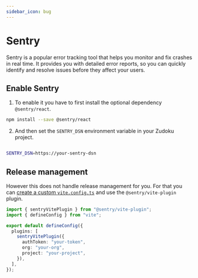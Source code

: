 ```yaml
---
sidebar_icon: bug
---
```


# Sentry

Sentry is a popular error tracking tool that helps you monitor and fix crashes in real time. It provides you with detailed error reports, so you can quickly identify and resolve issues before they affect your users.

## Enable Sentry

1. To enable it you have to first install the optional dependency `@sentry/react`.

```bash
npm install --save @sentry/react
```

2. And then set the `SENTRY_DSN` environment variable in your Zudoku project.

```bash

SENTRY_DSN=https://your-sentry-dsn
```

## Release management

However this does not handle release management for you. For that you can [create a custom `vite.config.ts`](./vite-config) and use the `@sentry/vite-plugin` plugin.

```ts
import { sentryVitePlugin } from "@sentry/vite-plugin";
import { defineConfig } from "vite";

export default defineConfig({
  plugins: [
    sentryVitePlugin({
      authToken: "your-token",
      org: "your-org",
      project: "your-project",
    }),
  ],
});
```
